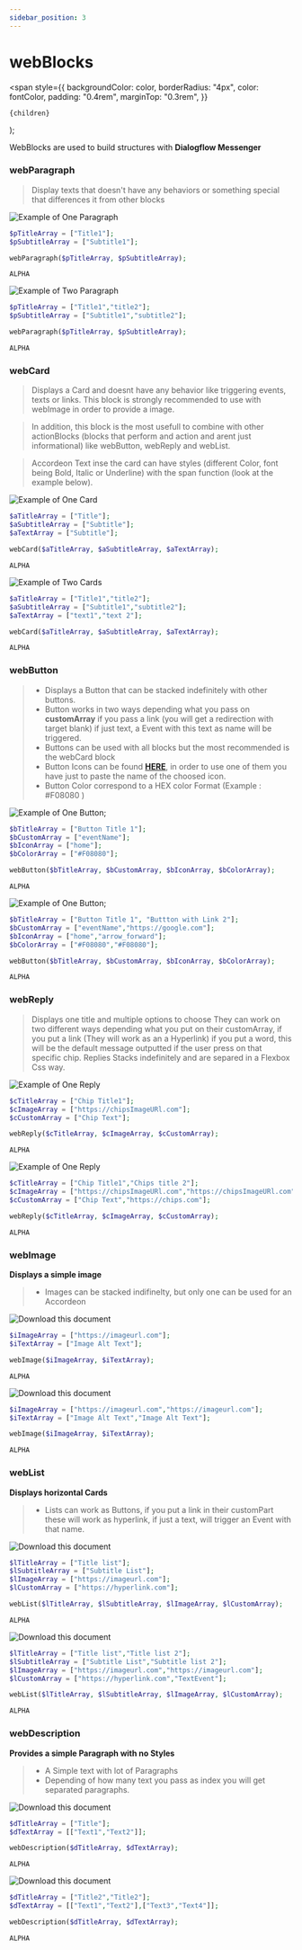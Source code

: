 ```yaml
---
sidebar_position: 3
---
```


# webBlocks

  <span
    style={{
      backgroundColor: color,
      borderRadius: "4px",
      color: fontColor,
      padding: "0.4rem",
      marginTop: "0.3rem",
    }}
  >
    {children}
  </span>
);


WebBlocks are used to build structures with **Dialogflow Messenger**

### webParagraph

> Display texts that doesn't have any behaviors or something special that differences it from other blocks

<Tabs>
<TabItem value="simple" label="One Paragraph">

![Example of One Paragraph](./../../../static/img/blocks/wb/paragraph.jpg)

<Tabs>
<TabItem value="php" label="PHP">

```php
$pTitleArray = ["Title1"];
$pSubtitleArray = ["Subtitle1"];

webParagraph($pTitleArray, $pSubtitleArray);
```

</TabItem>
<TabItem value="nodejs" label="Node.js">

```nodejs
ALPHA
```

</TabItem>
</Tabs>

</TabItem>
<TabItem value="complex" label="Two or More Paragraphs">

![Example of Two Paragraph](./../../../static/img/blocks/wb/paragraphs.png)

<Tabs>
<TabItem value="php" label="PHP">

```php
$pTitleArray = ["Title1","title2"];
$pSubtitleArray = ["Subtitle1","subtitle2"];

webParagraph($pTitleArray, $pSubtitleArray);
```

</TabItem>
<TabItem value="nodejs" label="Node.js">

```nodejs
ALPHA
```

</TabItem>
</Tabs>

</TabItem>
</Tabs>

### webCard

> Displays a Card and doesnt have any behavior like triggering events, texts or links. This block is strongly recommended to use with webImage in order to provide a image.

> In addition, this block is the most usefull to combine with other actionBlocks (blocks that perform and action and arent just informational) like webButton, webReply and webList.

> Accordeon Text inse the card can have styles (different Color, font being Bold, Italic or Underline) with the span function (look at the example below).

<Tabs>
<TabItem value="simple" label="One Card">

![Example of One Card](./../../../static/img/blocks/wb/card.jpg)

<Tabs>
<TabItem value="php" label="PHP">

```php
$aTitleArray = ["Title"];
$aSubtitleArray = ["Subtitle"];
$aTextArray = ["Subtitle"];

webCard($aTitleArray, $aSubtitleArray, $aTextArray);
```

</TabItem>
<TabItem value="nodejs" label="Node.js">

```nodejs
ALPHA
```

</TabItem>
</Tabs>

</TabItem>
<TabItem value="complex" label="Two or More Cards">

![Example of Two Cards](./../../../static/img/blocks/wb/cards.png)

<Tabs>
<TabItem value="php" label="PHP">

```php
$aTitleArray = ["Title1","title2"];
$aSubtitleArray = ["Subtitle1","subtitle2"];
$aTextArray = ["text1","text 2"];

webCard($aTitleArray, $aSubtitleArray, $aTextArray);
```

</TabItem>
<TabItem value="nodejs" label="Node.js">

```nodejs
ALPHA
```

</TabItem>
</Tabs>

</TabItem>
</Tabs>

### webButton

<!-- **Is used to display a Button** -->

> - Displays a Button that can be stacked indefinitely with other buttons.
> - Button works in two ways depending what you pass on **customArray** if you pass a link (you will get a redirection with target blank) if just text, a Event with this text as name will be triggered.
> - Buttons can be used with all blocks but the most recommended is the webCard block
> - Button Icons can be found [**HERE**](https://material.io/resources/icons/?style=baseline), in order to use one of them you have just to paste the name of the choosed icon.
> - Button Color correspond to a HEX color Format (Example : <Highlight color="#F08080">#F08080</Highlight> )

<Tabs>
<TabItem value="simple" label="One Button">

![Example of One Button](./../../../static/img/blocks/wb/button.jpg);

<Tabs>
<TabItem value="php" label="PHP">

```php
$bTitleArray = ["Button Title 1"];
$bCustomArray = ["eventName"];
$bIconArray = ["home"];
$bColorArray = ["#F08080"];

webButton($bTitleArray, $bCustomArray, $bIconArray, $bColorArray);
```

</TabItem>
<TabItem value="nodejs" label="Node.js">

```nodejs
ALPHA
```

</TabItem>
</Tabs>

</TabItem>
<TabItem value="complex" label="Two or More Buttons">

![Example of One Button](./../../../static/img/blocks/wb/buttons.png);

<Tabs>
<TabItem value="php" label="PHP">

```php
$bTitleArray = ["Button Title 1", "Buttton with Link 2"];
$bCustomArray = ["eventName","https://google.com"];
$bIconArray = ["home","arrow_forward"];
$bColorArray = ["#F08080","#F08080"];

webButton($bTitleArray, $bCustomArray, $bIconArray, $bColorArray);
```

</TabItem>
<TabItem value="nodejs" label="Node.js">

```nodejs
ALPHA
```

</TabItem>
</Tabs>

</TabItem>
</Tabs>

### webReply

> Displays one title and multiple options to choose
> They can work on two different ways depending what you put on their customArray, if you put a link (They will work as an a Hyperlink) if you put a word, this will be the default message outputted if the user press on that specific chip.
> Replies Stacks indefinitely and are separed in a Flexbox Css way.

<Tabs>
<TabItem value="simple" label="One Reply">

![Example of One Reply](./../../../static/img/blocks/wb/reply.jpg)

<Tabs>
<TabItem value="php" label="PHP">

```php
$cTitleArray = ["Chip Title1"];
$cImageArray = ["https://chipsImageURl.com"];
$cCustomArray = ["Chip Text"];

webReply($cTitleArray, $cImageArray, $cCustomArray);
```

</TabItem>
<TabItem value="nodejs" label="Node.js">

```nodejs
ALPHA
```

</TabItem>
</Tabs>

</TabItem>
<TabItem value="complex" label="Two or More Replies">

![Example of One Reply](./../../../static/img/blocks/wb/reply.jpg)

<Tabs>
<TabItem value="php" label="PHP">

```php
$cTitleArray = ["Chip Title1","Chips title 2"];
$cImageArray = ["https://chipsImageURl.com","https://chipsImageURl.com"];
$cCustomArray = ["Chip Text","https://chips.com"];

webReply($cTitleArray, $cImageArray, $cCustomArray);
```

</TabItem>
<TabItem value="nodejs" label="Node.js">

```nodejs
ALPHA
```

</TabItem>
</Tabs>

</TabItem>
</Tabs>

### webImage

**Displays a simple image**

> - Images can be stacked indifinelty, but only one can be used for an Accordeon

<Tabs>
<TabItem value="simple" label="One Image">

![Download this document](./../../../static/img/blocks/wb/image.jpg)

<Tabs>
<TabItem value="php" label="PHP">

```php
$iImageArray = ["https://imageurl.com"];
$iTextArray = ["Image Alt Text"];

webImage($iImageArray, $iTextArray);
```

</TabItem>
<TabItem value="nodejs" label="Node.js">

```nodejs
ALPHA
```

</TabItem>
</Tabs>

</TabItem>
<TabItem value="complex" label="Two or More Images">

![Download this document](./../../../static/img/blocks/wb/images.png)

<Tabs>
<TabItem value="php" label="PHP">

```php
$iImageArray = ["https://imageurl.com","https://imageurl.com"];
$iTextArray = ["Image Alt Text","Image Alt Text"];

webImage($iImageArray, $iTextArray);
```

</TabItem>
<TabItem value="nodejs" label="Node.js">

```nodejs
ALPHA
```

</TabItem>
</Tabs>

</TabItem>
</Tabs>

### webList

**Displays horizontal Cards**

> - Lists can work as Buttons, if you put a link in their customPart these will work as hyperlink, if just a text, will trigger an Event with that name.

<Tabs>
<TabItem value="simple" label="One List">

![Download this document](./../../../static/img/blocks/wb/list.png)

<Tabs>
<TabItem value="php" label="PHP">

```php
$lTitleArray = ["Title list"];
$lSubtitleArray = ["Subtitle List"];
$lImageArray = ["https://imageurl.com"];
$lCustomArray = ["https://hyperlink.com"];

webList($lTitleArray, $lSubtitleArray, $lImageArray, $lCustomArray);
```

</TabItem>
<TabItem value="nodejs" label="Node.js">

```nodejs
ALPHA
```

</TabItem>
</Tabs>

</TabItem>
<TabItem value="complex" label="Two or More Lists">

![Download this document](./../../../static/img/blocks/wb/lists.jpg)

<Tabs>
<TabItem value="php" label="PHP">

```php
$lTitleArray = ["Title list","Title list 2"];
$lSubtitleArray = ["Subtitle List","Subtitle list 2"];
$lImageArray = ["https://imageurl.com","https://imageurl.com"];
$lCustomArray = ["https://hyperlink.com","TextEvent"];

webList($lTitleArray, $lSubtitleArray, $lImageArray, $lCustomArray);
```

</TabItem>
<TabItem value="nodejs" label="Node.js">

```nodejs
ALPHA
```

</TabItem>
</Tabs>

</TabItem>
</Tabs>

### webDescription

**Provides a simple Paragraph with no Styles**

> - A Simple text with lot of Paragraphs
> - Depending of how many text you pass as index you will get separated paragraphs.

<Tabs>
<TabItem value="simple" label="One Description">

![Download this document](./../../../static/img/blocks/wb/description.jpg)

<Tabs>
<TabItem value="php" label="PHP">

```php
$dTitleArray = ["Title"];
$dTextArray = [["Text1","Text2"]];

webDescription($dTitleArray, $dTextArray);
```

</TabItem>
<TabItem value="nodejs" label="Node.js">

```nodejs
ALPHA
```

</TabItem>
</Tabs>

</TabItem>
<TabItem value="complex" label="Two or More Descriptions">

![Download this document](./../../../static/img/blocks/wb/descriptions.png)

<Tabs>
<TabItem value="php" label="PHP">

```php
$dTitleArray = ["Title2","Title2"];
$dTextArray = [["Text1","Text2"],["Text3","Text4"]];

webDescription($dTitleArray, $dTextArray);
```

</TabItem>
<TabItem value="nodejs" label="Node.js">

```nodejs
ALPHA
```

</TabItem>
</Tabs>

</TabItem>
</Tabs>
